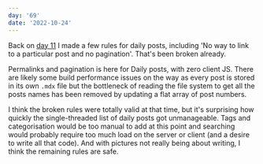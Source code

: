```yaml
---
day: '69'
date: '2022-10-24'
---
```


Back on <a href="/daily/11">day 11</a> I made a few rules for daily posts, including 'No way to link to a particular post and no pagination'. That's been broken already.

Permalinks and pagination is here for Daily posts, with zero client JS. There are likely some build performance issues on the way as every post is stored in its own `.mdx` file but the bottleneck of reading the file system to get all the posts names has been removed by updating a flat array of post numbers.

I think the broken rules were totally valid at that time, but it's surprising how quickly the single-threaded list of daily posts got unmanageable. Tags and categorisation would be too manual to add at this point and searching would probably require too much load on the server or client (and a desire to write all that code). And with pictures not really being about writing, I think the remaining rules are safe.
